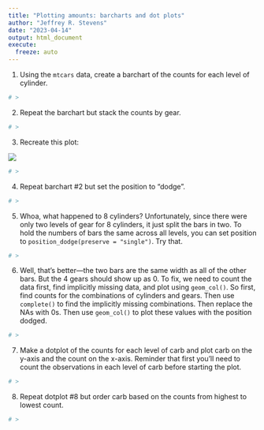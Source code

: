 ```yaml
---
title: "Plotting amounts: barcharts and dot plots"
author: "Jeffrey R. Stevens"
date: "2023-04-14"
output: html_document
execute:
  freeze: auto
---
```



1. Using the `mtcars` data, create a barchart of the counts for each level of cylinder.

```r
# >
```

2. Repeat the barchart but stack the counts by gear.

```r
# >
```

3. Recreate this plot:

![](../images/stacked_proportional_barchart.png)

```r
# >
```

4. Repeat barchart #2 but set the position to "dodge".

```r
# >
```

5. Whoa, what happened to 8 cylinders? Unfortunately, since there were only two levels of gear for 8 cylinders, it just split the bars in two. To hold the numbers of bars the same across all levels, you can set position to `position_dodge(preserve = "single")`. Try that.

```r
# >
```

6. Well, that's better---the two bars are the same width as all of the other bars. But the 4 gears should show up as 0. To fix, we need to count the data first, find implicitly missing data, and plot using `geom_col()`. So first, find counts for the combinations of cylinders and gears. Then use `complete()` to find the implicitly missing combinations. Then replace the NAs with 0s. Then use `geom_col()` to plot these values with the position dodged.

```r
# >
```

7. Make a dotplot of the counts for each level of carb and plot carb on the y-axis and the count on the x-axis. Reminder that first you'll need to count the observations in each level of carb before starting the plot.

```r
# >
```


8. Repeat dotplot #8 but order carb based on the counts from highest to lowest count.

```r
# >
```

